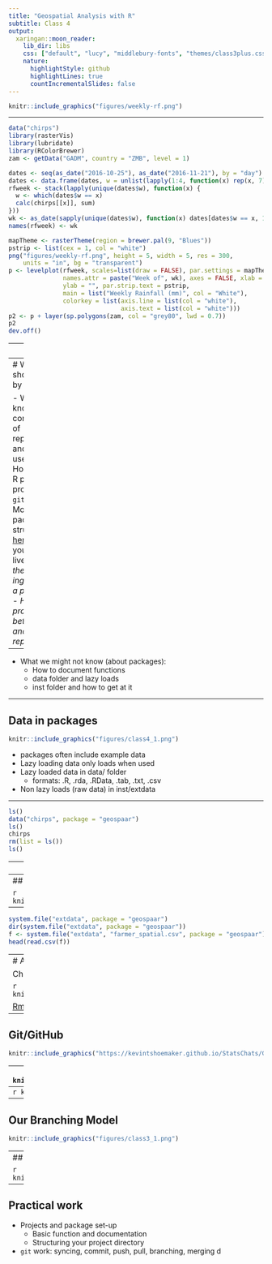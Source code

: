 ```yaml
---
title: "Geospatial Analysis with R"
subtitle: Class 4
output:
  xaringan::moon_reader:
    lib_dir: libs
    css: ["default", "lucy", "middlebury-fonts", "themes/class3plus.css"]
    nature:
      highlightStyle: github
      highlightLines: true
      countIncrementalSlides: false
---
```


```r
knitr::include_graphics("figures/weekly-rf.png")
```

---

```r
data("chirps")
library(rasterVis)
library(lubridate)
library(RColorBrewer)
zam <- getData("GADM", country = "ZMB", level = 1)

dates <- seq(as_date("2016-10-25"), as_date("2016-11-21"), by = "day")
dates <- data.frame(dates, w = unlist(lapply(1:4, function(x) rep(x, 7))))
rfweek <- stack(lapply(unique(dates$w), function(x) {
  w <- which(dates$w == x)
  calc(chirps[[x]], sum)
}))
wk <- as_date(sapply(unique(dates$w), function(x) dates[dates$w == x, 1][1]))
names(rfweek) <- wk

mapTheme <- rasterTheme(region = brewer.pal(9, "Blues"))
pstrip <- list(cex = 1, col = "white")
png("figures/weekly-rf.png", height = 5, width = 5, res = 300,
    units = "in", bg = "transparent")
p <- levelplot(rfweek, scales=list(draw = FALSE), par.settings = mapTheme,
               names.attr = paste("Week of", wk), axes = FALSE, xlab = "",
               ylab = "", par.strip.text = pstrip, 
               main = list("Weekly Rainfall (mm)", col = "White"), 
               colorkey = list(axis.line = list(col = "white"), 
                               axis.text = list(col = "white")))
p2 <- p + layer(sp.polygons(zam, col = "grey80", lwd = 0.7))
p2
dev.off()
```

---
# Today

- A review of where we are so far
- Rmarkdown demo
- Picking up from last class
  - Projects and package set-up
  - Practical work:
      - Basic functions and documentation
      - `git` work: syncing, commit, push, pull, branching, merging

---
# What we should know by now

- We should know:
  - Key concepts/tools of reproducibility and why we use them
  - How to set up R package project with `git` VCS
      - More on package structures: see [here](https://r-pkgs.org/package-structure-state.html)
  - Where your library lives
  - *What the key ingredients in a package are*
  - *How to keep project synced between local and remote repos*

--

- What we might not know (about packages):
  - How to document functions
  - data folder and lazy loads
  - inst folder and how to get at it

---

## Data in packages

```r
knitr::include_graphics("figures/class4_1.png")
```

- packages often include example data
- Lazy loading data only loads when used
- Lazy loaded data in data/ folder
  - formats: .R, .rda, .RData, .tab, .txt, .csv
- Non lazy loads (raw data) in inst/extdata

---

```r
ls()
data("chirps", package = "geospaar")
ls()
chirps
rm(list = ls())
ls()
```

---
```r
library(geospaar)
ls()
chirps
ls()
```

---
## Raw data in inst/extdata

```r
knitr::include_graphics("figures/class4_2.png")
```

---

```r
system.file("extdata", package = "geospaar")
dir(system.file("extdata", package = "geospaar"))
f <- system.file("extdata", "farmer_spatial.csv", package = "geospaar")
head(read.csv(f))
```

---
# A look at RMarkdown

Chunk options

```r
knitr::include_graphics("figures/class4_3.png")
```

[Rmarkdown demo](rmarkdown_demo.html) by Lei Song

---

## Git/GitHub 

```r
knitr::include_graphics("https://kevintshoemaker.github.io/StatsChats/GIT1.png")
```
---
```r
knitr::include_graphics("https://kevintshoemaker.github.io/StatsChats/GIT2.png")
```
---
```r
knitr::include_graphics("https://i.stack.imgur.com/yof9f.png")
```
---
## Our Branching Model

```r
knitr::include_graphics("figures/class3_1.png")
```

---
## Merging

```r
knitr::include_graphics("figures/class4_gitmerge.png")
```

---
## Practical work
- Projects and package set-up
  - Basic function and documentation
  - Structuring your project directory
- `git` work: syncing, commit, push, pull, branching, merging
 d


